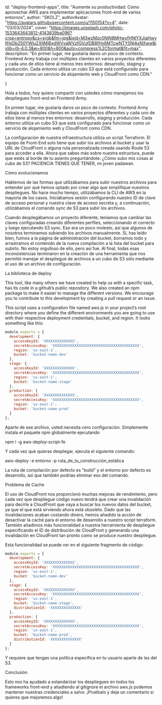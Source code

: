   id: "deploy-frontend-apps",
  title: "Aumente su productividad: Cómo aprovechar AWS para implementar aplicaciones front-end de varios entornos",
  author: "SKOLZ",
  authorAvatar: "https://avatars.githubusercontent.com/u/1150154?v=4",
  date: "03/03/2024",
  cover: "https://images.unsplash.com/photo-1533643643812-4143839ba096?crop=entropy&cs=srgb&fm=jpg&ixid=M3wzMzc0NjN8MHwxfHNlYXJjaHwyfHxDb250YWluZXIlMjBxdWVyaWVzfGVufDB8fHx8MTcwNTY5NjAxNXww&ixlib=rb-4.0.3&w=800&h=800&auto=compress%2Cformat&fit=max",
  description: "En primer lugar, me gustaría daros un poco de contexto. Frontend Army trabaja con múltiples clientes en varios proyectos diferentes y cada uno de ellos tiene al menos tres entornos: desarrollo, staging y producción. Cada entorno utiliza un cubo S3 que está configurado para funcionar como un servicio de alojamiento web y CloudFront como CDN."

}

Hola a todos, hoy quiero compartir con ustedes cómo manejamos los despliegues front-end en Frontend Army.

En primer lugar, me gustaría daros un poco de contexto. Frontend Army trabaja con múltiples clientes en varios proyectos diferentes y cada uno de ellos tiene al menos tres entornos: desarrollo, staging y producción. Cada entorno utiliza un cubo S3 que está configurado para funcionar como un servicio de alojamiento web y CloudFront como CDN.

La configuración de nuestra infraestructura utiliza un script Terraform. El equipo de Front-End solo tiene que subir los archivos al bucket y usar la URL de CloudFront o alguna ruta personalizada creada usando Route 53 para acceder a ella. Ahora que sabes más sobre nuestra estructura, puede que estés al borde de tu asiento preguntándote: ¿Cómo subo mis cosas al cubo de S3? PACIENCIA TIENES QUE TENER, mi joven padawan.

Cómo evolucionamos

Hablemos de las formas que utilizábamos para subir nuestros archivos para entender por qué hemos optado por crear algo que simplifique nuestros despliegues. No hace mucho tiempo, utilizábamos la CLI de AWS en la mayoría de los casos. Iniciábamos sesión configurando nuestro ID de clave de acceso personal y nuestra clave de acceso secreta y, a continuación, utilizábamos el comando sync de S3 para subir los archivos.

Cuando desplegábamos un proyecto diferente, teníamos que cambiar las claves configuradas creando diferentes perfiles, seleccionando el correcto y luego ejecutando S3 sync. Eso era un poco molesto, así que algunos de nosotros terminamos subiendo los archivos manualmente. Sí, has leído bien, fuimos a la página de administración del bucket, borramos todo y arrastramos el contenido de la nueva compilación a la lista del bucket para subirlo. No estoy orgulloso de ello, pero así fue. Al final, todas esas inconsistencias terminaron en la creación de una herramienta que nos permitió manejar el despliegue de archivos a un cubo de S3 sólo mediante el uso de un archivo de configuración.

La biblioteca de deploy

This tool, like many others we have created to help us with a specific task, has its code in a github’s public repository. We also created an npm package to make it easier to manage the different versions. We encourage you to contribute to this development by creating a pull request or an issue.

This script uses a configuration file named aws.js in your project’s root directory where you define the different environments you are going to use with their respective deployment credentials, bucket, and region. It looks something like this:
```js
module.exports = {
  development: {
    accessKeyId: 'XXXXXXXXXXXXXX',
    secretAccessKey: 'XXXXXXXXXXXXXXXXXXXXXXXXXXXXXXXXXXXXXXXX',
    region: 'us-east-1',
    bucket: 'bucket-name-dev'
  },
  stage: {
    accessKeyId: 'XXXXXXXXXXXXXX',
    secretAccessKey: 'XXXXXXXXXXXXXXXXXXXXXXXXXXXXXXXXXXXXXXXX',
    region: 'us-east-1',
    bucket: 'bucket-name-stage'
  },
  production: {
    accessKeyId: 'XXXXXXXXXXXXXX',
    secretAccessKey: 'XXXXXXXXXXXXXXXXXXXXXXXXXXXXXXXXXXXXXXXX',
    region: 'us-east-1',
    bucket: 'bucket-name-prod'
  }
};
```
Aparte de ese archivo, usted necesita cero configuración. Simplemente instala el paquete npm globalmente ejecutando

npm i -g aws-deploy-script-fe

Y cada vez que quieras desplegar, ejecuta el siguiente comando:

aws-deploy -e entorno -p ruta_de_tu_construcción_estática

La ruta de compilación por defecto es "build" y el entorno por defecto es desarrollo, así que también podrías eliminar eso del comando.

Problema de Cache

El uso de CloudFront nos proporcionó muchas mejoras de rendimiento, pero cada vez que despliegue código nuevo tendrá que crear una invalidación para decirle a CloudFront que vaya a buscar los nuevos datos del bucket, ya que el que está sirviendo ahora está obsoleto. Dado que las invalidaciones acaban costando dinero, hemos añadido la acción de desactivar la caché para el entorno de desarrollo a nuestro script terraform. También añadimos más funcionalidad a nuestra herramienta de despliegue especificando el ID de distribución de CloudFront y generando una invalidación en CloudFront tan pronto como se produce nuestro despliegue.

Esta funcionalidad se puede ver en el siguiente fragmento de código:
```js
module.exports = {
  development: {
    accessKeyId: 'XXXXXXXXXXXXXX',
    secretAccessKey: 'XXXXXXXXXXXXXXXXXXXXXXXXXXXXXXXXXXXXXXXX',
    region: 'us-east-1',
    bucket: 'bucket-name-dev'
  },
  stage: {
    accessKeyId: 'XXXXXXXXXXXXXX',
    secretAccessKey: 'XXXXXXXXXXXXXXXXXXXXXXXXXXXXXXXXXXXXXXXX',
    region: 'us-east-1',
    bucket: 'bucket-name-stage',
    distributionId: 'XXXXXXXXXXXXXX'
  },
  production: {
    accessKeyId: 'XXXXXXXXXXXXXX',
    secretAccessKey: 'XXXXXXXXXXXXXXXXXXXXXXXXXXXXXXXXXXXXXXXX',
    region: 'us-east-1',
    bucket: 'bucket-name-prod',
    distributionId: 'XXXXXXXXXXXXXX'
  }
};
```


Y requiere que tengas una política específica en tu usuario aparte de las del S3.

Conclusión

Esto nos ha ayudado a estandarizar los despliegues en todos los frameworks front-end y añadiendo al gitignore el archivo aws.js podemos mantener nuestras credenciales a salvo. ¡Pruébalo y deja un comentario si quieres que mejoremos algo!
